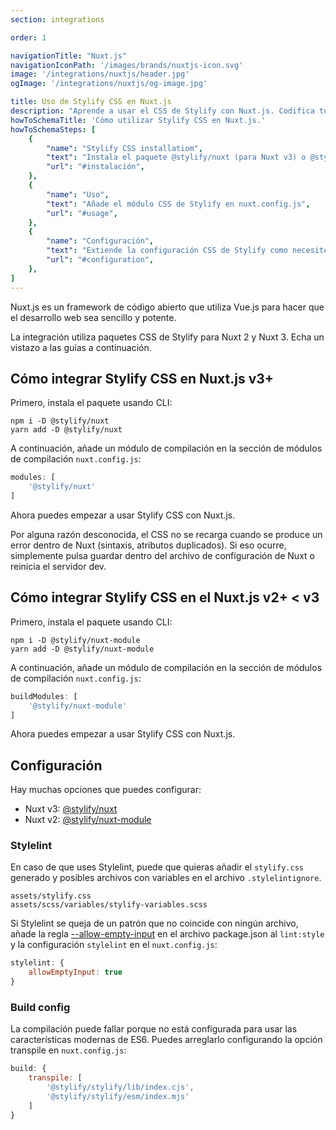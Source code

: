 ```yaml
---
section: integrations

order: 1

navigationTitle: "Nuxt.js"
navigationIconPath: '/images/brands/nuxtjs-icon.svg'
image: '/integrations/nuxtjs/header.jpg'
ogImage: '/integrations/nuxtjs/og-image.jpg'

title: Uso de Stylify CSS en Nuxt.js
description: "Aprende a usar el CSS de Stylify con Nuxt.js. Codifica tu sitio web Nuxt.js más rápido con Stylify CSS"
howToSchemaTitle: 'Cómo utilizar Stylify CSS en Nuxt.js.'
howToSchemaSteps: [
	{
		"name": "Stylify CSS installatiom",
		"text": "Instala el paquete @stylify/nuxt (para Nuxt v3) o @stylify/nuxt-module (para Nuxt v2) usando CLI como YARN o NPM",
		"url": "#instalación",
	},
	{
		"name": "Uso",
		"text": "Añade el módulo CSS de Stylify en nuxt.config.js",
		"url": "#usage",
	},
	{
		"name": "Configuración",
		"text": "Extiende la configuración CSS de Stylify como necesites. Configura variables, componentes, selectores personalizados y mucho más",
		"url": "#configuration",
	},
]
---
```


Nuxt.js es un framework de código abierto que utiliza Vue.js para hacer que el desarrollo web sea sencillo y potente.

La integración utiliza paquetes CSS de Stylify para Nuxt 2 y Nuxt 3. Echa un vistazo a las guías a continuación.

## Cómo integrar Stylify CSS en Nuxt.js v3+

<StackBlitzLink link="stylify-nuxt3" />

Primero, instala el paquete usando CLI:
```
npm i -D @stylify/nuxt
yarn add -D @stylify/nuxt
```

A continuación, añade un módulo de compilación en la sección de módulos de compilación `nuxt.config.js`:
```javascript
modules: [
	'@stylify/nuxt'
]
```

Ahora puedes empezar a usar Stylify CSS con Nuxt.js.

<Note>Por alguna razón desconocida, el CSS no se recarga cuando se produce un error dentro de Nuxt (sintaxis, atributos duplicados). Si eso ocurre, simplemente pulsa guardar dentro del archivo de configuración de Nuxt o reinicia el servidor dev.</Note>

## Cómo integrar Stylify CSS en el Nuxt.js v2+ < v3

<StackBlitzLink link="stylify-nuxtjs-template" />

Primero, instala el paquete usando CLI:
```
npm i -D @stylify/nuxt-module
yarn add -D @stylify/nuxt-module
```

A continuación, añade un módulo de compilación en la sección de módulos de compilación `nuxt.config.js`:
```javascript
buildModules: [
	'@stylify/nuxt-module'
]
```

Ahora puedes empezar a usar Stylify CSS con Nuxt.js.

## Configuración
Hay muchas opciones que puedes configurar:
- Nuxt v3: [@stylify/nuxt](/es/docs/nuxt)
- Nuxt v2: [@stylify/nuxt-module](/es/docs/nuxt-module)

### Stylelint
En caso de que uses Stylelint, puede que quieras añadir el `stylify.css` generado y posibles archivos con variables en el archivo `.stylelintignore`.

```
assets/stylify.css
assets/scss/variables/stylify-variables.scss
```

Si Stylelint se queja de un patrón que no coincide con ningún archivo, añade la regla [--allow-empty-input](https://stylelint.io/user-guide/usage/cli/#--allow-empty-input---aei) en el archivo package.json al `lint:style` y la configuración `stylelint` en el `nuxt.config.js`:

```javascript
stylelint: {
	allowEmptyInput: true
}
```

### Build config
La compilación puede fallar porque no está configurada para usar las características modernas de ES6.
Puedes arreglarlo configurando la opción transpile en `nuxt.config.js`:

```javascript
build: {
	transpile: [
		'@stylify/stylify/lib/index.cjs',
		'@stylify/stylify/esm/index.mjs'
	]
}
```

<WhereToNext />
